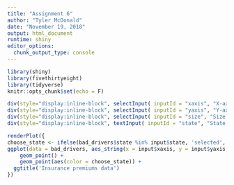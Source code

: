 ```yaml
---
title: "Assignment 6"
author: "Tyler McDonald"
date: "November 19, 2018"
output: html_document
runtime: shiny
editor_options: 
  chunk_output_type: console
---
```


```r
library(shiny)
library(fivethirtyeight)
library(tidyverse)
knitr::opts_chunk$set(echo = F)
```

```r
div(style="display:inline-block", selectInput( inputId = "xaxis", "X-axis:", names(bad_drivers), selected = 'perc_speeding'))
div(style="display:inline-block", selectInput( inputId = "yaxis", "Y-axis:", names(bad_drivers), selected = 'perc_alcohol'))
div(style="display:inline-block", selectInput( inputId = "size", "Size:", names(bad_drivers), selected = 'perc_alcohol'))
div(style="display:inline-block", textInput( inputId = "state", "State:", value = 'Louisiana'))
```

```r
renderPlot({
choose_state <- ifelse(bad_drivers$state %in% input$state, 'selected', 'NA')
ggplot(data = bad_drivers, aes_string(x = input$xaxis, y = input$yaxis, size = input$size, tooltip = 'state'))  +
    geom_point() +
    geom_point(aes(color = choose_state)) +
  ggtitle('Insurance premiums data')
})
```

